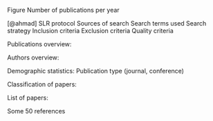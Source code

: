 

Figure Number of publications per year

[@ahmad]
SLR protocol
Sources of search
Search terms used
Search strategy
Inclusion criteria
Exclusion criteria
Quality criteria


Publications overview:

Authors overview:

Demographic statistics: 
Publication type (journal, conference)

Classification of papers:

List of papers:


Some 50 references